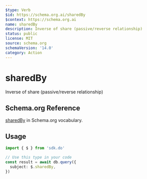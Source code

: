 ```yaml
---
$type: Verb
$id: https://schema.org.ai/sharedBy
$context: https://schema.org.ai
name: sharedBy
description: Inverse of share (passive/reverse relationship)
status: public
license: MIT
source: schema.org
schemaVersion: '14.0'
category: Action
---
```


# sharedBy

Inverse of share (passive/reverse relationship)

## Schema.org Reference

[sharedBy](https://schema.org/ShareAction) in Schema.org vocabulary.

## Usage

```typescript
import { $ } from 'sdk.do'

// Use this type in your code
const result = await db.query({
  subject: $.sharedBy,
})
```
